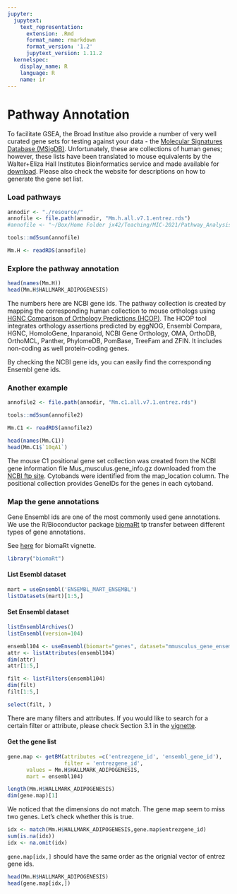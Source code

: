 ```yaml
---
jupyter:
  jupytext:
    text_representation:
      extension: .Rmd
      format_name: rmarkdown
      format_version: '1.2'
      jupytext_version: 1.11.2
  kernelspec:
    display_name: R
    language: R
    name: ir
---
```



# Pathway Annotation


To facilitate GSEA, the Broad Institue also provide a number of very well curated gene sets for testing against your data - the [Molecular Signatures Database (MSigDB)](https://www.gsea-msigdb.org/gsea/msigdb/index.jsp). Unfortunately, these are collections of human genes; however, these lists have been translated to mouse equivalents by the Walter+Eliza Hall Institutes Bioinformatics service and made available for [download](http://bioinf.wehi.edu.au/MSigDB/index.html). Please also check the website for descriptions on how to generate the gene set list.


### Load pathways

```r
annodir <- "./resource/"
annofile <- file.path(annodir, "Mm.h.all.v7.1.entrez.rds")
#annofile <- "~/Box/Home Folder jx42/Teaching/MIC-2021/Pathway_Analysis_Workshop/Data/Mm.h.all.v7.1.entrez.rds"

tools::md5sum(annofile)

Mm.H <- readRDS(annofile)
```


### Explore the pathway annotation 
```r
head(names(Mm.H))
head(Mm.H$HALLMARK_ADIPOGENESIS)
```
The numbers here are NCBI gene ids. The pathway collection is created by mapping the corresponding human collection to mouse orthologs using [HGNC Comparison of Orthology Predictions (HCOP)](https://www.genenames.org/tools/hcop). The HCOP tool integrates orthology assertions predicted by eggNOG, Ensembl Compara, HGNC, HomoloGene, Inparanoid, NCBI Gene Orthology, OMA, OrthoDB, OrthoMCL, Panther, PhylomeDB, PomBase, TreeFam and ZFIN. It includes non-coding as well protein-coding genes.

By checking the NCBI gene ids, you can easily find the corresponding Ensembl gene ids.

### Another example

```r
annofile2 <- file.path(annodir, "Mm.c1.all.v7.1.entrez.rds")

tools::md5sum(annofile2)

Mm.C1 <- readRDS(annofile2)

head(names(Mm.C1))
head(Mm.C1$`10qA1`)
```

The mouse C1 positional gene set collection was created from the NCBI gene information file Mus_musculus.gene_info.gz downloaded from the [NCBI ftp site](ftp://ftp.ncbi.nlm.nih.gov/gene/DATA/GENE_INFO/Mammalia/). Cytobands were identified from the map_location column. The positional collection provides GeneIDs for the genes in each cytoband.

### Map the gene annotations

Gene Ensembl ids are one of the most commonly used gene annotations. We use the R/Bioconductor package [biomaRt](https://bioconductor.org/packages/release/bioc/html/biomaRt.html) tp transfer between different types of gene annotations.

See [here](http://127.0.0.1:30252/library/biomaRt/doc/accessing_ensembl.html#ensembl-mirror-sites) for biomaRt vignette.

```r
library("biomaRt")
```

#### List Esembl dataset
```r
mart = useEnsembl('ENSEMBL_MART_ENSEMBL')
listDatasets(mart)[1:5,]
```

#### Set Ensembl dataset

```r
listEnsemblArchives()
listEnsembl(version=104)
```

```r
ensembl104 <- useEnsembl(biomart="genes", dataset="mmusculus_gene_ensembl", version=104)
attr <- listAttributes(ensembl104)
dim(attr)
attr[1:5,]
```

```r
filt <- listFilters(ensembl104)
dim(filt)
filt[1:5,]

select(filt, )
```

There are many filters and attributes. If you would like to search for a certain filter or attribute, please check Section 3.1 in the [vignette](https://www.bioconductor.org/packages/devel/bioc/vignettes/biomaRt/inst/doc/accessing_ensembl.html). 


#### Get the gene list
```r
gene.map <- getBM(attributes =c('entrezgene_id', 'ensembl_gene_id'),
                  filter = 'entrezgene_id',
      values = Mm.H$HALLMARK_ADIPOGENESIS,
      mart = ensembl104)

length(Mm.H$HALLMARK_ADIPOGENESIS)
dim(gene.map)[1]
```
We noticed that the dimensions do not match. The gene map seem to miss two genes. Let's check whether this is true.

```r
idx <- match(Mm.H$HALLMARK_ADIPOGENESIS,gene.map$entrezgene_id)
sum(is.na(idx))
idx <- na.omit(idx)  
```

`gene.map[idx,]` should have the same order as the orignial vector of entrez gene ids.

```r
head(Mm.H$HALLMARK_ADIPOGENESIS)
head(gene.map[idx,])
```
